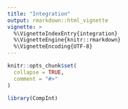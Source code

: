 ```yaml
---
title: "Integration"
output: rmarkdown::html_vignette
vignette: >
  %\VignetteIndexEntry{integration}
  %\VignetteEngine{knitr::rmarkdown}
  %\VignetteEncoding{UTF-8}
---
```


```r
knitr::opts_chunk$set(
  collapse = TRUE,
  comment = "#>"
)
```

```r
library(CompInt)
```

